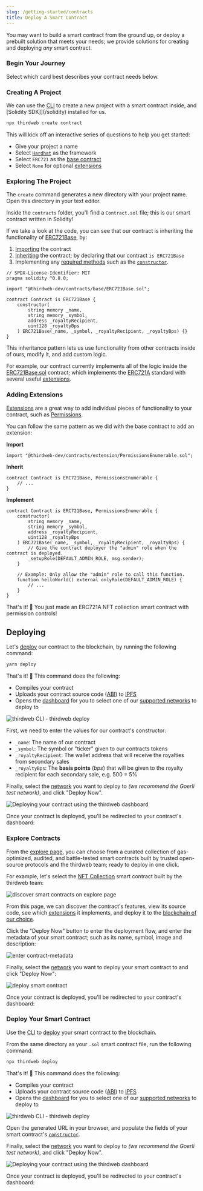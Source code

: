 ```yaml
---
slug: /getting-started/contracts
title: Deploy A Smart Contract
---
```



You may want to build a smart contract from the ground up,
or deploy a prebuilt solution that meets your needs;
we provide solutions for creating and deploying _any_ smart contract.

### Begin Your Journey

Select which card best describes your contract needs below.

<BeginContractJourney />

<!-- Selects Custom Contract -->

<div id="custom-contract-section">

<h3>Creating A Project</h3>

We can use the [CLI](/cli) to create a new project with a smart contract inside,
and [Solidity SDK]](/solidity) installed for us.

```bash
npx thirdweb create contract
```

This will kick off an interactive series of questions to help you get started:

- Give your project a name
- Select [`Hardhat`](https://hardhat.org/) as the framework
- Select `ERC721` as the [base contract](/solidity/base-contracts/erc721base)
- Select `None` for optional [extensions](/solidity/extensions)

<h3 style={{ marginTop: 48 }}>Exploring The Project</h3>

The `create` command generates a new directory with your project name.
Open this directory in your text editor.

Inside the `contracts` folder, you'll find a `Contract.sol` file; this is our smart contract written in Solidity!

If we take a look at the code, you can see that our contract is inheriting the functionality of [ERC721Base](/solidity/base-contracts/erc721base),
by:

1. [Importing](https://solidity-by-example.org/import/) the contract
2. [Inheriting](https://docs.soliditylang.org/en/v0.8.17/contracts.html#inheritance) the contract; by declaring that our contract `is ERC721Base`
3. Implementing any [required methods](/solidity/base-contracts/erc721base#implementing-the-contract) such as the [`constructor`](https://docs.soliditylang.org/en/v0.8.17/contracts.html#constructors).

```solidity title="contracts/Contract.sol"
// SPDX-License-Identifier: MIT
pragma solidity ^0.8.0;

import "@thirdweb-dev/contracts/base/ERC721Base.sol";

contract Contract is ERC721Base {
    constructor(
        string memory _name,
        string memory _symbol,
        address _royaltyRecipient,
        uint128 _royaltyBps
    ) ERC721Base(_name, _symbol, _royaltyRecipient, _royaltyBps) {}
}
```

This inheritance pattern lets us use functionality from other contracts inside of ours, modify it, and add custom logic.

For example, our contract currently implements all of the logic inside
the [ERC721Base.sol](https://github.com/thirdweb-dev/contracts/blob/main/contracts/base/ERC721Base.sol) contract; which
implements the [ERC721A](https://github.com/thirdweb-dev/contracts/blob/main/contracts/eip/ERC721A.sol) standard with several useful [extensions](/solidity/extensions).

<h3 style={{ marginTop: 48 }}>Adding Extensions</h3>

[Extensions](/solidity/extensions) are a great way to add individual pieces of
functionality to your contract, such as [Permissions](/solidity/extension-contracts/permissions).

You can follow the same pattern as we did with the base contract to add an extension:

**Import**

```solidity
import "@thirdweb-dev/contracts/extension/PermissionsEnumerable.sol";
```

**Inherit**

```solidity
contract Contract is ERC721Base, PermissionsEnumerable {
    // ...
}
```

**Implement**

```solidity
contract Contract is ERC721Base, PermissionsEnumerable {
    constructor(
        string memory _name,
        string memory _symbol,
        address _royaltyRecipient,
        uint128 _royaltyBps
    ) ERC721Base(_name, _symbol, _royaltyRecipient, _royaltyBps) {
        // Give the contract deployer the "admin" role when the contract is deployed.
        _setupRole(DEFAULT_ADMIN_ROLE, msg.sender);
    }

    // Example: Only allow the "admin" role to call this function.
    function helloWorld() external onlyRole(DEFAULT_ADMIN_ROLE) {
        // ...
    }
}
```

That's it! 🥳 You just made an ERC721A NFT collection smart contract with permission controls!

<h2 style={{ marginTop: 64 }}>Deploying</h2>

Let's [deploy](/deploy) our contract to the blockchain, by running the following command:

```bash
yarn deploy
```

That's it! 🥳 This command does the following:

- Compiles your contract
- Uploads your contract source code ([ABI](https://docs.soliditylang.org/en/v0.8.17/abi-spec.html)) to
  [IPFS](https://docs.ipfs.tech/concepts/what-is-ipfs/)
- Opens the [dashboard](/dashboard) for you to select one of our
  [supported networks](https://blog.thirdweb.com/guides/which-network-should-you-use/) to deploy to

![thirdweb CLI - thirdweb deploy](./assets/2.png)

First, we need to enter the values for our contract's constructor:

- `_name`: The name of our contract
- `_symbol`: The symbol or "ticker" given to our contracts tokens
- `_royaltyRecipient`: The wallet address that will receive the royalties from secondary sales
- `_royaltyBps`: The **basis points** (_bps_) that will be given to the royalty recipient for each secondary sale, e.g. 500 = 5%

Finally, select the [network](https://blog.thirdweb.com/guides/which-network-should-you-use/)
you want to deploy to _(we recommend the Goerli test network)_, and click "Deploy Now".

![Deploying your contract using the thirdweb dashboard](./assets/3.png)

Once your contract is deployed, you'll be redirected to your contract's dashboard:

<div className="row" style={{ marginBottom: 16 }}>
  <div className="col col--12" style={{ padding: 8, paddingBottom: 0 }}>
    <QuickstartCard
      name="Next Up: Welcome to Your Contract Dashboard"
      link="/getting-started/dashboard"
      image="/assets/product/dashboard.png"
    />
  </div>
</div>

</div>

<!-- Selects Prebuilt Contract -->

<div id="prebuilt-contract-section">

<h3>Explore Contracts</h3>

From the [explore page](https://thirdweb.com/explore), you can choose from
a curated collection of gas-optimized, audited, and
battle-tested smart contracts built by trusted open-source protocols and the thirdweb team;
ready to deploy in one click.

For example, let's select the [NFT Collection](https://thirdweb.com/thirdweb.eth/TokenERC721)
smart contract built by the thirdweb team:

![discover smart contracts on explore page](./assets/18.png)

From this page, we can discover the contract's features,
view its source code, see which [extensions](https://portal.thirdweb.com/solidity/extensions) it implements,
and deploy it to the [blockchain of our choice](https://blog.thirdweb.com/guides/which-network-should-you-use/).

Click the "Deploy Now" button to enter the deployment flow, and
enter the metadata of your smart contract; such as its name, symbol, image and description:

![enter contract-metadata](./assets/enter-contract-metadata.png)

Finally, select the [network](https://blog.thirdweb.com/guides/which-network-should-you-use/) you want to deploy your
smart contract to and click "Deploy Now":

![deploy smart contract](./assets/deploy-button-prebuilt.png)

Once your contract is deployed, you'll be redirected to your contract's dashboard:

<div className="row" style={{ marginBottom: 16 }}>
  <div className="col col--12" style={{ padding: 8, paddingBottom: 0 }}>
    <QuickstartCard
      name="Next Up: Welcome to Your Contract Dashboard"
      link="/getting-started/dashboard"
      image="/assets/product/dashboard.png"
    />
  </div>
</div>
</div>

<!-- Selects Deploy Existing -->

<div id="deploy-contract-section">

<h3>Deploy Your Smart Contract</h3>

Use the [CLI](/cli) to [deploy](/deploy) your smart contract to the blockchain.

From the same directory as your `.sol` smart contract file, run the following command:

```bash
npx thirdweb deploy
```

That's it! 🥳 This command does the following:

- Compiles your contract
- Uploads your contract source code ([ABI](https://docs.soliditylang.org/en/v0.8.17/abi-spec.html)) to
  [IPFS](https://docs.ipfs.tech/concepts/what-is-ipfs/)
- Opens the [dashboard](/dashboard) for you to select one of our
  [supported networks](https://blog.thirdweb.com/guides/which-network-should-you-use/) to deploy to

![thirdweb CLI - thirdweb deploy](./assets/2.png)

Open the generated URL in your browser, and populate the fields of
your smart contract's [`constructor`](https://docs.soliditylang.org/en/v0.8.17/contracts.html#constructors).

Finally, select the [network](https://blog.thirdweb.com/guides/which-network-should-you-use/)
you want to deploy to _(we recommend the Goerli test network)_, and click "Deploy Now".

![Deploying your contract using the thirdweb dashboard](./assets/3.png)

Once your contract is deployed, you'll be redirected to your contract's dashboard:

<div className="row" style={{ marginBottom: 16 }}>
  <div className="col col--12" style={{ padding: 8, paddingBottom: 0 }}>
    <QuickstartCard
      name="Next Up: Welcome to Your Contract Dashboard"
      link="/getting-started/dashboard"
      image="/assets/product/dashboard.png"
    />
  </div>
</div>
</div>
